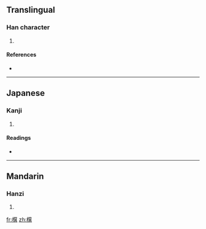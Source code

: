 ==Translingual==

===Han character===
{{Han char|rn=75|rad=木|as=14|sn=18|four=|canj=木竹廿金 (DHTC)}}

# {{defn|Han|sort=木14}}

====References====
* {{Han ref|kx=0558.280|dkj=15726|hdz=21309.040|uh=6AB1|ud=27313}}

----

==Japanese==

===Kanji===
{{ja-kanji|grade=|rs=木14}}

# {{defn|Japanese|sort=木14}}

====Readings====
* {{ja-readings|on=[[き]] (ki)|kun=[[ご]] (go), [[ごいし]] (goishi)}}

----

==Mandarin==

===Hanzi===
{{cmn-hanzi|pin=[[qí]] ([[qi2]])|wg=ch'i<sup>2</sup>}}

# {{defn|Mandarin|sort=木14}}

[[fr:檱]]
[[zh:檱]]